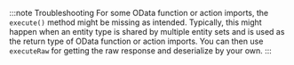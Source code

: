 :::note Troubleshooting
For some OData function or action imports, the `execute()` method might be missing as intended.
Typically, this might happen when an entity type is shared by multiple entity sets and is used as the return type of OData function or action imports.
You can then use `executeRaw` for getting the raw response and deserialize by your own.
:::
